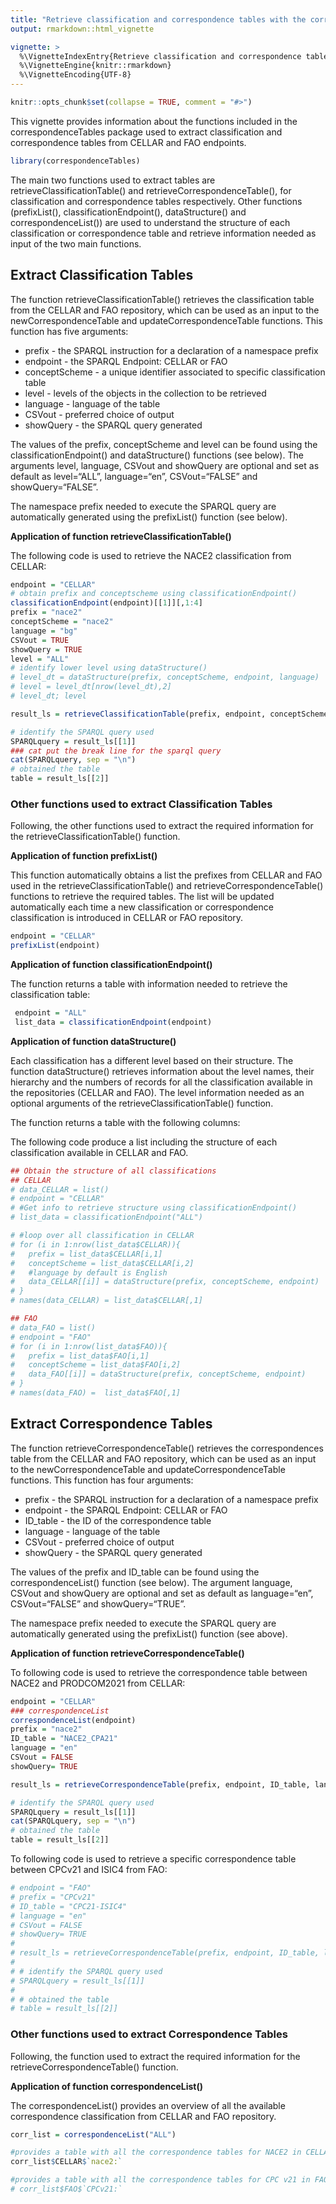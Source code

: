 ```yaml
---
title: "Retrieve classification and correspondence tables with the correspondenceTables package"
output: rmarkdown::html_vignette

vignette: >
  %\VignetteIndexEntry{Retrieve classification and correspondence tables with the correspondenceTables package}
  %\VignetteEngine{knitr::rmarkdown}
  %\VignetteEncoding{UTF-8}
---
```


```r
knitr::opts_chunk$set(collapse = TRUE, comment = "#>")
```

This vignette provides information about the functions included in the correspondenceTables package used to extract classification and correspondence tables from CELLAR and FAO endpoints.

```r
library(correspondenceTables)
```

The main two functions used to extract tables are retrieveClassificationTable() and retrieveCorrespondenceTable(), for classification and correspondence tables respectively. Other functions (prefixList(), classificationEndpoint(), dataStructure() and correspondenceList()) are used to understand the structure of each classification or correspondence table and retrieve information needed as input of the two main functions.

## Extract Classification Tables

The function retrieveClassificationTable() retrieves the classification table from the CELLAR and FAO repository, which can be used as an input to the newCorrespondenceTable and updateCorrespondenceTable functions. This function has five arguments: 

* prefix - the SPARQL instruction for a declaration of a namespace prefix
* endpoint - the SPARQL Endpoint: CELLAR or FAO
* conceptScheme - a unique identifier associated to specific classification table
* level - levels of the objects in the collection to be retrieved
* language - language of the table
* CSVout - preferred choice of output
* showQuery - the SPARQL query generated

The values of the prefix, conceptScheme and level can be found using the classificationEndpoint() and dataStructure() functions (see below).
The arguments level, language, CSVout and showQuery are optional and set as default as level="ALL", language="en", CSVout="FALSE" and showQuery="FALSE".

The namespace prefix needed to execute the SPARQL query are automatically generated using the prefixList() function (see below).

**Application of function retrieveClassificationTable()**

The following code is used to retrieve the NACE2 classification from CELLAR:

```r
endpoint = "CELLAR"
# obtain prefix and conceptscheme using classificationEndpoint()
classificationEndpoint(endpoint)[[1]][,1:4]
prefix = "nace2"
conceptScheme = "nace2"
language = "bg"
CSVout = TRUE
showQuery = TRUE
level = "ALL"
# identify lower level using dataStructure()
# level_dt = dataStructure(prefix, conceptScheme, endpoint, language)
# level = level_dt[nrow(level_dt),2]
# level_dt; level

result_ls = retrieveClassificationTable(prefix, endpoint, conceptScheme, level , language, CSVout, showQuery)

# identify the SPARQL query used
SPARQLquery = result_ls[[1]]
### cat put the break line for the sparql query 
cat(SPARQLquery, sep = "\n")
# obtained the table
table = result_ls[[2]]

```


### Other functions used to extract Classification Tables

Following, the other functions used to extract the required information for the retrieveClassificationTable() function.

**Application of function prefixList()**

This function automatically obtains a list the prefixes from CELLAR and FAO used in the retrieveClassificationTable() and retrieveCorrespondenceTable() functions to retrieve the required tables. The list will be updated automatically each time a new classification or correspondence classification is introduced in CELLAR or FAO repository.

```r
endpoint = "CELLAR"
prefixList(endpoint)
```

**Application of function classificationEndpoint()**

The function returns a table with information needed to retrieve the classification table:
\itemize{
    \item Prefix name: the  SPARQL instruction for a declaration of a namespace prefix
    \item Conceptscheme: a unique identifier associated to specific classification table
    \item URI: the URL from which the SPARQL query was retrieved
    \item Name: the name of the table retrieved
}

```r
 endpoint = "ALL"
 list_data = classificationEndpoint(endpoint)
```


**Application of function dataStructure()**

Each classification has a different level based on their structure. The function dataStructure() retrieves information about the level names, their hierarchy and the numbers of records for all the classification available in the repositories (CELLAR and FAO). The level information needed as an optional arguments of the retrieveClassificationTable() function. 

The function returns a table with the following columns:        
\itemize{
     \item Concept_Scheme: a unique identifier associated to specific classification table
     \item Level: the levels of the objects in the collection
     \item Depth: identify the hierarchy of each level
     \item Count: the number of objects retrieved in each level
}

The following code produce a list including the structure of each classification available in CELLAR and FAO. 
```r
## Obtain the structure of all classifications 
## CELLAR
# data_CELLAR = list()
# endpoint = "CELLAR"
# #Get info to retrieve structure using classificationEndpoint()
# list_data = classificationEndpoint("ALL")

# #loop over all classification in CELLAR
# for (i in 1:nrow(list_data$CELLAR)){
#   prefix = list_data$CELLAR[i,1] 
#   conceptScheme = list_data$CELLAR[i,2] 
#   #language by default is English
#   data_CELLAR[[i]] = dataStructure(prefix, conceptScheme, endpoint)
# }
# names(data_CELLAR) = list_data$CELLAR[,1] 

## FAO 
# data_FAO = list()
# endpoint = "FAO"
# for (i in 1:nrow(list_data$FAO)){
#   prefix = list_data$FAO[i,1]
#   conceptScheme = list_data$FAO[i,2] 
#   data_FAO[[i]] = dataStructure(prefix, conceptScheme, endpoint)
# }
# names(data_FAO) =  list_data$FAO[,1]
```

## Extract Correspondence Tables
The function retrieveCorrespondenceTable() retrieves the correspondences table from the CELLAR and FAO repository, which can be used as an input to the newCorrespondenceTable and updateCorrespondenceTable functions. This function has four arguments: 

* prefix - the SPARQL instruction for a declaration of a namespace prefix
* endpoint - the SPARQL Endpoint: CELLAR or FAO
* ID_table - the ID of the correspondence table
* language - language of the table
* CSVout - preferred choice of output
* showQuery - the SPARQL query generated

The values of the prefix and ID_table can be found using the correspondenceList() function (see below).
The argument language, CSVout and showQuery are optional and set as default as language="en", CSVout="FALSE" and showQuery="TRUE".

The namespace prefix needed to execute the SPARQL query are automatically generated using the prefixList() function (see above).

**Application of function retrieveCorrespondenceTable()**

To following code is used to retrieve the correspondence table between NACE2 and PRODCOM2021 from CELLAR:
```r

endpoint = "CELLAR"
### correspondenceList 
correspondenceList(endpoint)
prefix = "nace2"
ID_table = "NACE2_CPA21"
language = "en"
CSVout = FALSE
showQuery= TRUE

result_ls = retrieveCorrespondenceTable(prefix, endpoint, ID_table, language, CSVout, showQuery)

# identify the SPARQL query used
SPARQLquery = result_ls[[1]]
cat(SPARQLquery, sep = "\n")
# obtained the table
table = result_ls[[2]]
```

To following code is used to retrieve a specific correspondence table between CPCv21 and ISIC4 from FAO:
```r
# endpoint = "FAO"
# prefix = "CPCv21"
# ID_table = "CPC21-ISIC4"
# language = "en"
# CSVout = FALSE
# showQuery= TRUE
# 
# result_ls = retrieveCorrespondenceTable(prefix, endpoint, ID_table, language, CSVout, showQuery)
# 
# # identify the SPARQL query used
# SPARQLquery = result_ls[[1]]
# 
# # obtained the table
# table = result_ls[[2]]
```

### Other functions used to extract Correspondence Tables
Following, the function used to extract the required information for the retrieveCorrespondenceTable() function.


**Application of function correspondenceList()**

The correspondenceList() provides an overview of all the available correspondence classification from CELLAR and FAO repository. 

```r
corr_list = correspondenceList("ALL")

#provides a table with all the correspondence tables for NACE2 in CELLAR
corr_list$CELLAR$`nace2:`

#provides a table with all the correspondence tables for CPC v21 in FAO
# corr_list$FAO$`CPCv21:`
```

